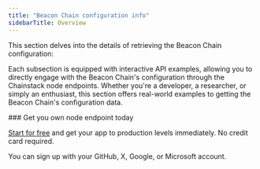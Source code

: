 ---
title: "Beacon Chain configuration info"
sidebarTitle: Overview
---


This section delves into the details of retrieving the Beacon Chain configuration:

<CardGroup>
<Card title="Get genesis data" href="/reference/ethereum_beacon_chain_api/configuration_info/genesis_data" icon="angle-right" iconType="solid" horizontal />
<Card title="Get fork version by state ID" href="/reference/ethereum_beacon_chain_api/configuration_info/fork_version_by_state_id" icon="angle-right" iconType="solid" horizontal />
<Card title="Get fork schedule" href="/reference/ethereum_beacon_chain_api/configuration_info/fork_schedule" icon="angle-right" iconType="solid" horizontal />
<Card title="Node configuration" href="/reference/ethereum_beacon_chain_api/configuration_info/node_config" icon="angle-right" iconType="solid" horizontal />
<Card title="Get deposit contract" href="/reference/ethereum_beacon_chain_api/configuration_info/deposit_contract" icon="angle-right" iconType="solid" horizontal />
</CardGroup>

Each subsection is equipped with interactive API examples, allowing you to directly engage with the Beacon Chain's configuration through the Chainstack node endpoints. Whether you're a developer, a researcher, or simply an enthusiast, this section offers real-world examples to getting the Beacon Chain's configuration data.

<Check>
  ### Get you own node endpoint today

  [Start for free](https://console.chainstack.com/) and get your app to production levels immediately. No credit card required.

  You can sign up with your GitHub, X, Google, or Microsoft account.
</Check>
